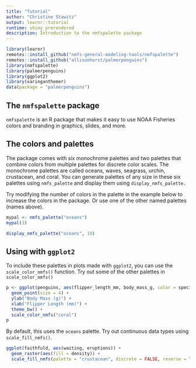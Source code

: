 ```yaml
---
title: "Tutorial"
author: "Christine Stawitz"
output: learnr::tutorial
runtime: shiny_prerendered
description: Introduction to the nmfspalette package
---
```


```r
library(learnr)
remotes::install_github("nmfs-general-modeling-tools/nmfspalette")
remotes::install_github("allisonhorst/palmerpenguins")
library(nmfspalette)
library(palmerpenguins)
library(ggplot2)
library(xaringanthemer)
data(package = "palmerpenguins")
```

## The `nmfspalette` package

`nmfspalette` is an R package that makes it easy to use NOAA Fisheries colors and branding in graphics, slides, and more. 

## The colors and palettes

The package comes with six monochrome palettes and two palettes that combine colors from multiple palettes for discrete color scales. The monochrome palettes are called oceans, waves, seagrass, urchin, crustacean, and coral. You can generate palettes of any size in these six palettes using `nmfs_palette` and display them using `display_nmfs_palette.` 

Try modifying the number of colors in the palette in the example below to increase the colors in the package. Or use one of the other named palettes (names above).

```r
mypal <- nmfs_palette("oceans")
mypal(3)

display_nmfs_palette("oceans", 10)
```


## Using with `ggplot2`

To include these palettes in plots made with `ggplot2`, you can use the `scale_color_nmfs()` function. Try out some of the other palettes in `scale_color_nmfs()`

```r
p <- ggplot(penguins, aes(flipper_length_mm, body_mass_g, color = species)) +
  geom_point(size = 4) +
  ylab("Body Mass (g)") +
  xlab("Flipper Length (mm)") +
  theme_bw() +
  scale_color_nmfs("coral")
p
```

By default, this uses the `oceans` palette. Try out continuous data types using `scale_fill_nmfs()`.

```r
ggplot(faithfuld, aes(waiting, eruptions)) +
  geom_raster(aes(fill = density)) +
  scale_fill_nmfs(palette = "crustacean", discrete = FALSE, reverse = TRUE)
```


